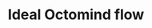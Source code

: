 ---
title: Ideal Octomind flow
description: "This represents our preferred workflow, reflecting how we envisioned the application functioning."
icon: "lightbulb"
---